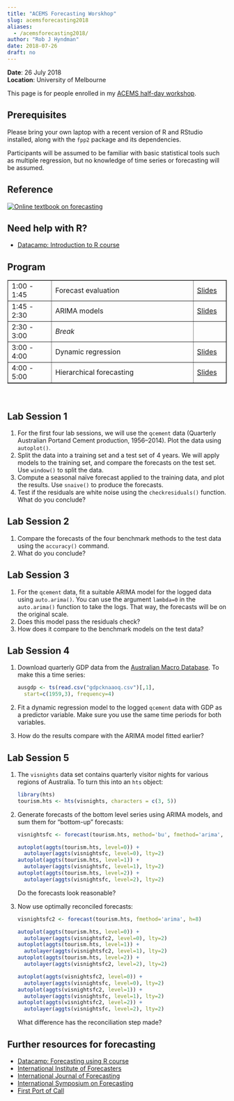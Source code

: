 ```yaml
---
title: "ACEMS Forecasting Worskhop"
slug: acemsforecasting2018
aliases:
  - /acemsforecasting2018/
author: "Rob J Hyndman"
date: 2018-07-26
draft: no
---
```


**Date**: 26 July 2018<br>
**Location**: University of Melbourne

This page is for people enrolled in my [ACEMS half-day workshop](https://acems.org.au/events/acems-ecr-retreat-mid-year-2018).

## Prerequisites

Please bring your own laptop with a recent version of R and RStudio installed, along with the `fpp2` package and its dependencies.

Participants will be assumed to be familiar with basic statistical tools such as multiple regression, but no knowledge of time series or forecasting will be assumed.

## Reference

<a href="http://OTexts.org/fpp2" target="_new">
![Online textbook on forecasting](https://otexts.org/fpp2/fpp2_cover.jpg)
</a>

## Need help with R?

* [Datacamp: Introduction to R course](https://www.datacamp.com/courses/free-introduction-to-r)

## Program

<table border=1 cellpadding=2 cellspacing=5 width=100%>
<col width="20%">
<col width="65%">
<col width="15%">
<tr>
  <td>1:00 - 1:45</td>
  <td>Forecast evaluation</td>
  <td><a href="/acemsforecasting2018/1-Forecast-Evaluation.pdf" target="_new">Slides</a></td>
</tr>
<tr>
  <td>1:45 - 2:30</td>
  <td>ARIMA models</td>
  <td><a href="/acemsforecasting2018/2-ARIMA.pdf" target="_new">Slides</a></td>
</tr>
<tr>
  <td>2:30 - 3:00</td>
  <td><em>Break</em></td><td></td>
</tr>
<tr>
  <td>3:00 - 4:00</td>
  <td>Dynamic regression</td>
  <td><a href="/acemsforecasting2018/3-Dynamic-Regression.pdf" target="_new">Slides</a></td>
</tr>
<tr>
  <td>4:00 - 5:00</td>
  <td>Hierarchical forecasting</td>
  <td><a href="/acemsforecasting2018/4-Hierarchical.pdf" target="_new">Slides</a></td>
</tr>
</table>

&nbsp;


## Lab Session 1

 1. For the first four lab sessions, we will use the `qcement` data (Quarterly Australian Portand Cement production, 1956--2014). Plot the data using `autoplot()`.
 2. Split the data into a training set and a test set of 4 years. We will apply models to the training set, and compare the forecasts on the test set. Use `window()` to split the data.
 3. Compute a seasonal naïve forecast applied to the training data, and plot the results. Use `snaive()` to produce the forecasts.
 4. Test if the residuals are white noise using the `checkresiduals()` function. What do you conclude?

## Lab Session 2

  1. Compare the forecasts of the four benchmark methods to the test data using the `accuracy()` command.
  2. What do you conclude?

## Lab Session 3

  1. For the `qcement` data, fit a suitable ARIMA model for the logged data using `auto.arima()`. You can use the argument `lambda=0` in the `auto.arima()` function to take the logs. That way, the forecasts will be on the original scale.
  2. Does this model pass the residuals check?
  3. How does it compare to the benchmark models on the test data?

## Lab Session 4

  1. Download quarterly GDP data from the [Australian Macro Database](http://ausmacrodata.org/series.php?id=gdpcknaaoq). To make this a time series:

     ```r
     ausgdp <- ts(read.csv("gdpcknaaoq.csv")[,1],
       start=c(1959,3), frequency=4)
     ```

  2. Fit a dynamic regression model to the logged `qcement` data with GDP as a predictor variable. Make sure you use the same time periods for both variables.
  3. How do the results compare with the ARIMA model fitted earlier? 

## Lab Session 5

  1. The `visnights` data set contains quarterly visitor nights for various regions of Australia. To turn this into an `hts` object:

      ```r
      library(hts)
      tourism.hts <- hts(visnights, characters = c(3, 5))
      ```

  2. Generate forecasts of the bottom level series using ARIMA models, and sum them for "bottom-up" forecasts:

      ```r
      visnightsfc <- forecast(tourism.hts, method='bu', fmethod='arima', h=8)

      autoplot(aggts(tourism.hts, level=0)) +
        autolayer(aggts(visnightsfc, level=0), lty=2)
      autoplot(aggts(tourism.hts, level=1)) +
        autolayer(aggts(visnightsfc, level=1), lty=2)
      autoplot(aggts(tourism.hts, level=2)) +
        autolayer(aggts(visnightsfc, level=2), lty=2)
      ```

      Do the forecasts look reasonable?

  3. Now use optimally reconciled forecasts:

      ```r
      visnightsfc2 <- forecast(tourism.hts, fmethod='arima', h=8)

      autoplot(aggts(tourism.hts, level=0)) +
        autolayer(aggts(visnightsfc2, level=0), lty=2)
      autoplot(aggts(tourism.hts, level=1)) +
        autolayer(aggts(visnightsfc2, level=1), lty=2)
      autoplot(aggts(tourism.hts, level=2)) +
        autolayer(aggts(visnightsfc2, level=2), lty=2)

      autoplot(aggts(visnightsfc2, level=0)) +
        autolayer(aggts(visnightsfc, level=0), lty=2)
      autoplot(aggts(visnightsfc2, level=1)) +
        autolayer(aggts(visnightsfc, level=1), lty=2)
      autoplot(aggts(visnightsfc2, level=2)) +
        autolayer(aggts(visnightsfc, level=2), lty=2)
      ```

      What difference has the reconciliation step made?


## Further resources for forecasting

* [Datacamp: Forecasting using R course](https://www.datacamp.com/courses/forecasting-using-r)
* [International Institute of Forecasters](https://forecasters.org)
* [International Journal of Forecasting](https://ijf.forecasters.org/)
* [International Symposium on Forecasting](https://isf.forecasters.org/)
* [First Port of Call](https://fpc.forecasters.org/)


